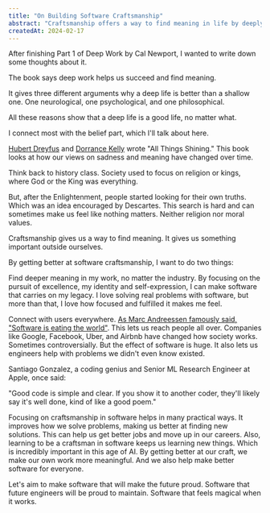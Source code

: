 ```yaml
---
title: "On Building Software Craftsmanship"
abstract: "Craftsmanship offers a way to find meaning in life by deeply investing in a skill."
createdAt: 2024-02-17
---
```


After finishing Part 1 of Deep Work by Cal Newport, I wanted to write down some thoughts about it.

The book says deep work helps us succeed and find meaning.

It gives three different arguments why a deep life is better than a shallow one. One neurological, one psychological, and one philosophical.

All these reasons show that a deep life is a good life, no matter what.

I connect most with the belief part, which I'll talk about here.

[Hubert Dreyfus](https://en.wikipedia.org/wiki/Hubert_Dreyfus) and [Dorrance Kelly](https://en.wikipedia.org/wiki/Sean_Dorrance_Kelly) wrote "All Things Shining." This book looks at how our views on sadness and meaning have changed over time.

Think back to history class. Society used to focus on religion or kings, where God or the King was everything.

But, after the Enlightenment, people started looking for their own truths. Which was an idea encouraged by Descartes. This search is hard and can sometimes make us feel like nothing  matters. Neither religion nor moral values.

Craftsmanship gives us a way to find meaning. It gives us something important outside ourselves.

By getting better at software craftsmanship, I want to do two things:

Find deeper meaning in my work, no matter the industry. By focusing on the pursuit of excellence, my identity and self-expression, I can make software that carries on my legacy. I love solving real problems with software, but more than that, I love how focused and fulfilled it makes me feel.

Connect with users everywhere. [As Marc Andreessen famously said, "Software is eating the world"](https://a16z.com/why-software-is-eating-the-world/). This lets us reach people all over. Companies like Google, Facebook, Uber, and Airbnb have changed how society works. Sometimes controversially. But the effect of software is huge. It also lets us engineers help with problems we didn't even know existed.

Santiago Gonzalez, a coding genius and Senior ML Research Engineer at Apple, once said:

"Good code is simple and clear. If you show it to another coder, they'll likely say it's well done, kind of like a good poem."

Focusing on craftsmanship in software helps in many practical ways. It improves how we solve problems, making us better at finding new solutions. This can help us get better jobs and move up in our careers. Also, learning to be a craftsman in software keeps us learning new things. Which is incredibly important in this age of AI. By getting better at our craft, we  make our own work more meaningful. And we also help make better software for everyone.

Let's aim to make software that will make the future proud. Software that future engineers will be proud to maintain. Software that feels magical when it works.
